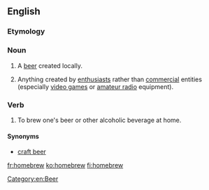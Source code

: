 ==English==
{{wikipedia}}
===Etymology===
{{compound|home|brew}}

===Noun===
{{en-noun}}

# A [[beer]] created locally.
# {{context|informal|lang=en}} Anything created by [[enthusiast]]s rather than [[commercial]] entities (especially [[video game]]s or [[amateur radio]] equipment).

===Verb===
{{en-verb}}

# To brew one's beer or other alcoholic beverage at home.

====Synonyms====
* [[craft beer]]

[[Category:en:Beer]]

[[fr:homebrew]]
[[ko:homebrew]]
[[fi:homebrew]]